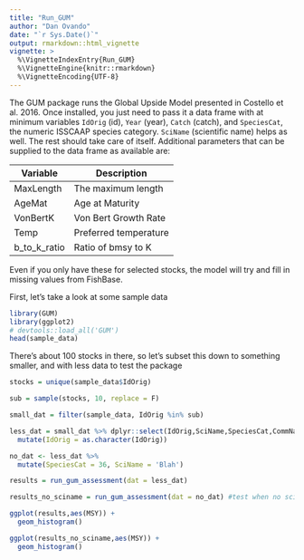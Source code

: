 ```yaml
---
title: "Run_GUM"
author: "Dan Ovando"
date: "`r Sys.Date()`"
output: rmarkdown::html_vignette
vignette: >
  %\VignetteIndexEntry{Run_GUM}
  %\VignetteEngine{knitr::rmarkdown}
  %\VignetteEncoding{UTF-8}
---
```


The GUM package runs the Global Upside Model presented in Costello et al. 2016. Once installed, you just need to pass it a data frame with at minimum variables `IdOrig` (id), `Year` (year), `Catch` (catch), and `SpeciesCat`, the numeric ISSCAAP species category. `SciName` (scientific name) helps as well. The rest should take care of itself. Additional parameters that can be supplied to the data frame as available are: 

Variable  | Description
----------|------------
MaxLength | The maximum length
AgeMat    | Age at Maturity
VonBertK  | Von Bert Growth Rate
Temp      | Preferred temperature
b_to_k_ratio | Ratio of bmsy to K

Even if you only have these for selected stocks, the model will try and fill in missing values from FishBase. 


First, let's take a look at some sample data
```r
library(GUM)
library(ggplot2)
# devtools::load_all('GUM')
head(sample_data)

```

There's about 100 stocks in there, so let's subset this down to something smaller, and with less data to test the package

```r



stocks = unique(sample_data$IdOrig)

sub = sample(stocks, 10, replace = F)

small_dat = filter(sample_data, IdOrig %in% sub)

less_dat = small_dat %>% dplyr::select(IdOrig,SciName,SpeciesCat,CommName,Year,Catch,BvBmsy) %>%
  mutate(IdOrig = as.character(IdOrig))

no_dat <- less_dat %>%
  mutate(SpeciesCat = 36, SciName = 'Blah')

results = run_gum_assessment(dat = less_dat)

results_no_sciname = run_gum_assessment(dat = no_dat) #test when no scientific name

```

```r

ggplot(results,aes(MSY)) + 
  geom_histogram()

ggplot(results_no_sciname,aes(MSY)) + 
  geom_histogram()

```